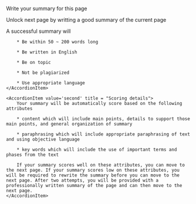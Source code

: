 <p className="text-xl leading-relaxed">Write your summary for this page</p>
<p className="font-light leading-relaxed">Unlock next page by writting a good summary of the current page</p>


<Accordion value="first" className = "prose dark:prose-invert">
    <AccordionItem value='first' title = "What makes a successful summary">
        A successful summary will

        * Be within 50 ~ 200 words long

        * Be written in English

        * Be on topic

        * Not be plagiarized

        * Use appropriate language
    </AccordionItem>

    <AccordionItem value='second' title = "Scoring details">
        Your summary will be automatically score based on the following attributes

        * content which will include main points, details to support those main points, and general organization of summary

        * paraphrasing which will include appropriate paraphrasing of text and using objective language

        * key words which will include the use of important terms and phases from the text

        If your summary scores well on these attributes, you can move to the next page. If your summary scores low on these attributes, you will be required to rewrite the summary before you can move to the next page. After two attempts, you will be provided with a professionally written summary of the page and can then move to the next page.
    </AccordionItem>

</Accordion>
